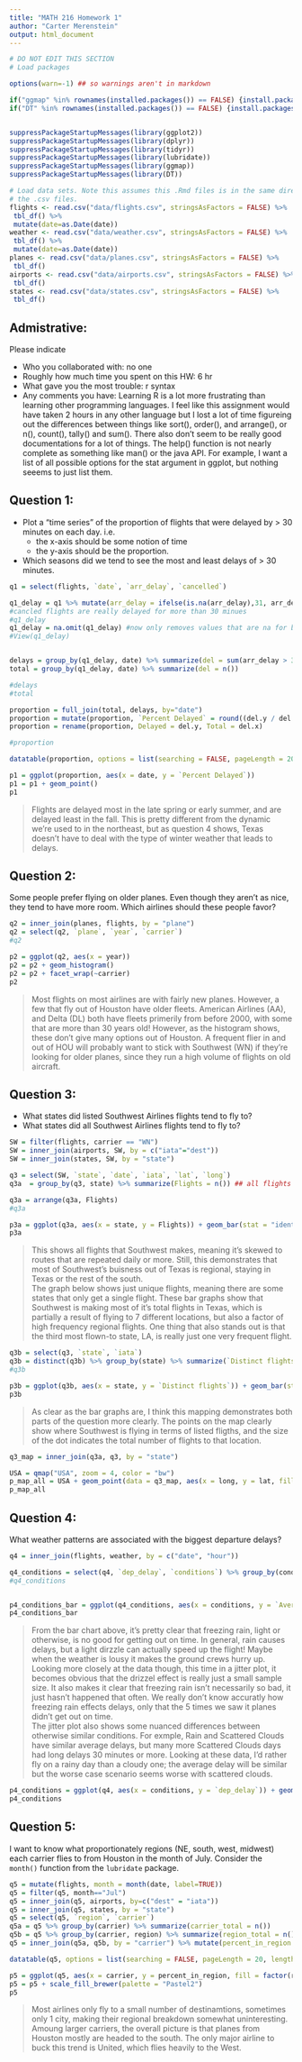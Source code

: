 ```yaml
---
title: "MATH 216 Homework 1"
author: "Carter Merenstein"
output: html_document
---
```


```r
# DO NOT EDIT THIS SECTION
# Load packages

options(warn=-1) ## so warnings aren't in markdown

if("ggmap" %in% rownames(installed.packages()) == FALSE) {install.packages("ggmap")} ## I use ggmap, didn't know if you had it
if("DT" %in% rownames(installed.packages()) == FALSE) {install.packages("DT")}


suppressPackageStartupMessages(library(ggplot2))
suppressPackageStartupMessages(library(dplyr))
suppressPackageStartupMessages(library(tidyr))
suppressPackageStartupMessages(library(lubridate))
suppressPackageStartupMessages(library(ggmap))
suppressPackageStartupMessages(library(DT))

```
```r
# Load data sets. Note this assumes this .Rmd files is in the same directory as
# the .csv files.
flights <- read.csv("data/flights.csv", stringsAsFactors = FALSE) %>% 
 tbl_df() %>%
 mutate(date=as.Date(date))
weather <- read.csv("data/weather.csv", stringsAsFactors = FALSE) %>% 
 tbl_df() %>%
 mutate(date=as.Date(date))
planes <- read.csv("data/planes.csv", stringsAsFactors = FALSE) %>% 
 tbl_df()
airports <- read.csv("data/airports.csv", stringsAsFactors = FALSE) %>% 
 tbl_df()
states <- read.csv("data/states.csv", stringsAsFactors = FALSE) %>% 
 tbl_df()
```







## Admistrative:

Please indicate

* Who you collaborated with: no one
* Roughly how much time you spent on this HW: 6 hr
* What gave you the most trouble: r syntax
* Any comments you have: Learning R is a lot more frustrating than learning other programming languages. I feel like this assignment would have taken 2 hours in any other language but I lost a lot of time figureing out the differences between things like sort(), order(), and arrange(), or n(), count(), tally() and sum(). There also don't seem to be really good documentations for a lot of things. The help() function is not nearly complete as something like man() or the java API. For example, I want a list of all possible options for the stat argument in ggplot, but nothing seeems to just list them.





## Question 1:

* Plot a "time series" of the proportion of flights that were delayed by > 30 minutes on each day.  i.e.
    + the x-axis should be some notion of time
    + the y-axis should be the proportion.
* Which seasons did we tend to see the most and least delays of > 30 minutes.
```r

q1 = select(flights, `date`, `arr_delay`, `cancelled`)

q1_delay = q1 %>% mutate(arr_delay = ifelse(is.na(arr_delay),31, arr_delay))
#cancled flights are really delayed for more than 30 minues
#q1_delay
q1_delay = na.omit(q1_delay) #now only removes values that are na for both
#View(q1_delay)


delays = group_by(q1_delay, date) %>% summarize(del = sum(arr_delay > 30))
total = group_by(q1_delay, date) %>% summarize(del = n())

#delays
#total

proportion = full_join(total, delays, by="date")
proportion = mutate(proportion, `Percent Delayed` = round((del.y / del.x)*100, digits = 2))
proportion = rename(proportion, Delayed = del.y, Total = del.x)

#proportion

datatable(proportion, options = list(searching = FALSE, pageLength = 20, lengthMenu = c(5, 10, 20, 50)))

p1 = ggplot(proportion, aes(x = date, y = `Percent Delayed`))
p1 = p1 + geom_point()
p1

```
> Flights are delayed most in the late spring or early summer, and are delayed least in the fall. This is pretty different from the dynamic we're used to in the northeast, but as question 4 shows, Texas doesn't have to deal with the type of winter weather that leads to delays.





## Question 2:

Some people prefer flying on older planes.  Even though they aren't as nice,
they tend to have more room.  Which airlines should these people favor?

```r


q2 = inner_join(planes, flights, by = "plane")
q2 = select(q2, `plane`, `year`, `carrier`)
#q2

p2 = ggplot(q2, aes(x = year))
p2 = p2 + geom_histogram()
p2 = p2 + facet_wrap(~carrier)
p2

```
> Most flights on most airlines are with fairly new planes. However, a few that fly out of Houston have older fleets. American Airlines (AA), and Delta (DL) both have fleets primerily from before 2000, with some that are more than 30 years old! However, as the histogram shows, these don't give many options out of Houston. A frequent flier in and out of HOU will probably want to stick with Southwest (WN) if they're looking for older planes, since they run a high volume of flights on old aircraft.


## Question 3:

* What states did listed Southwest Airlines flights tend to fly to?
* What states did all Southwest Airlines flights tend to fly to?

```r


SW = filter(flights, carrier == "WN")
SW = inner_join(airports, SW, by = c("iata"="dest"))
SW = inner_join(states, SW, by = "state")

q3 = select(SW, `state`, `date`, `iata`, `lat`, `long`)
q3a  = group_by(q3, state) %>% summarize(Flights = n()) ## all flights

q3a = arrange(q3a, Flights)
#q3a

p3a = ggplot(q3a, aes(x = state, y = Flights)) + geom_bar(stat = "identity")
p3a
```
> This shows all flights that Southwest makes, meaning it's skewed to routes that are repeated daily or more. Still, this demonstrates that most of Southwest's buisness out of Texas is regional, staying in Texas or the rest of the south.    
> The graph below shows just unique flights, meaning there are some states that only get a single flight. These bar graphs show that Southwest is making most of it's total flights in Texas, which is partially a result of flying to 7 different locations, but also a factor of high frequency regional flights. One thing that also stands out is that the third most flown-to state, LA, is really just one very frequent flight.

```r

q3b = select(q3, `state`, `iata`)
q3b = distinct(q3b) %>% group_by(state) %>% summarize(`Distinct flights` = n())
#q3b

p3b = ggplot(q3b, aes(x = state, y = `Distinct flights`)) + geom_bar(stat = "identity")
p3b
```
> As clear as the bar graphs are, I think this mapping demonstrates both parts of the question more clearly. The points on the map clearly show where Southwest is flying in terms of listed fligths, and the size of the dot indicates the total number of flights to that location.


```r

q3_map = inner_join(q3a, q3, by = "state")

USA = qmap("USA", zoom = 4, color = "bw")
p_map_all = USA + geom_point(data = q3_map, aes(x = long, y = lat, fill = state, size = Flights), pch=21, colour = "black") + scale_shape_identity()
p_map_all


```





## Question 4:

What weather patterns are associated with the biggest departure delays?

```r

q4 = inner_join(flights, weather, by = c("date", "hour"))

q4_conditions = select(q4, `dep_delay`, `conditions`) %>% group_by(conditions) %>% summarize(`Average delay` = mean(dep_delay), SE = sd(dep_delay)/sqrt(n()))
#q4_conditions


p4_conditions_bar = ggplot(q4_conditions, aes(x = conditions, y = `Average delay`)) + geom_bar(stat = "identity") + theme(axis.text.x = element_text(angle = 45, hjust = 1))
p4_conditions_bar
```
> From the bar chart above, it's pretty clear that freezing rain, light or otherwise, is no good for getting out on time. In general, rain causes delays, but a light dirzzle can actually speed up the flight! Maybe when the weather is lousy it makes the ground crews hurry up.   
> Looking more closely at the data though, this time in a jitter plot, it becomes obvious that the drizzel effect is really just a small sample size. It also makes it clear that freezing rain isn't necessarily so bad, it just hasn't happened that often. We really don't know accuratly how freezing rain effects delays, only that the 5 times we saw it planes didn't get out on time.   
>The jitter plot also shows some nuanced differences between otherwise similar conditions. For exmple, Rain and Scattered Clouds have similar average delays, but many more Scattered Clouds days had long delays 30 minutes or more. Looking at these data, I'd rather fly on a rainy day than a cloudy one; the average delay will be similar but the worse case scenario seems worse with scattered clouds.


```r
p4_conditions = ggplot(q4, aes(x = conditions, y = `dep_delay`)) + geom_point(position = position_jitter(width = 1), size = 0.25) + theme(axis.text.x = element_text(angle = 45, hjust = 1))
p4_conditions

```





## Question 5:

I want to know what proportionately regions (NE, south, west, midwest) each 
carrier flies to from Houston in the month of July.  Consider the `month()`
function from the `lubridate` package.

```r

q5 = mutate(flights, month = month(date, label=TRUE))
q5 = filter(q5, month=="Jul")
q5 = inner_join(q5, airports, by=c("dest" = "iata"))
q5 = inner_join(q5, states, by = "state")
q5 = select(q5, `region`, `carrier`)
q5a = q5 %>% group_by(carrier) %>% summarize(carrier_total = n()) 
q5b = q5 %>% group_by(carrier, region) %>% summarize(region_total = n())
q5 = inner_join(q5a, q5b, by = "carrier") %>% mutate(percent_in_region = round((region_total/carrier_total)*100, digits = 2))

datatable(q5, options = list(searching = FALSE, pageLength = 20, lengthMenu = c(5, 10, 20)))

p5 = ggplot(q5, aes(x = carrier, y = percent_in_region, fill = factor(region))) + geom_bar(stat = "identity", color = "black")
p5 = p5 + scale_fill_brewer(palette = "Pastel2")
p5

```
> Most airlines only fly to a small number of destinamtions, sometimes only 1 city, making their regional breakdown somewhat uninteresting. Amoung larger carriers, the overall picture is that planes from Houston mostly are headed to the south. The only major airline to buck this trend is United, which flies heavily to the West.

